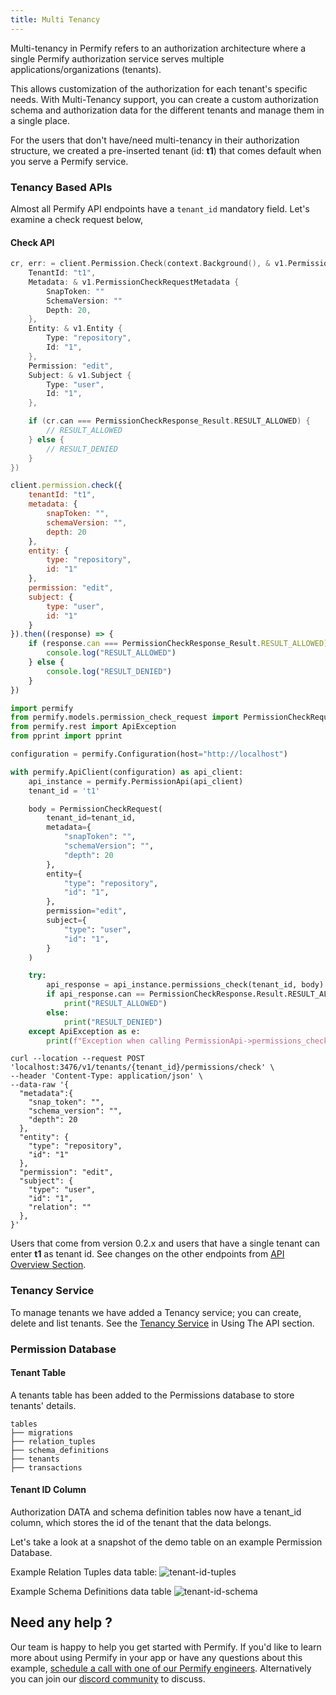 ```yaml
---
title: Multi Tenancy
---
```


Multi-tenancy in Permify refers to an authorization architecture where a single Permify authorization service serves multiple applications/organizations (tenants).

This allows customization of the authorization for each tenant's specific needs. With Multi-Tenancy support, you can create a custom authorization schema and authorization data for the different tenants and manage them in a single place.

For the users that don't have/need multi-tenancy in their authorization structure, we created a pre-inserted tenant (id: **t1**) that comes default when you serve a Permify service.

### Tenancy Based APIs 

Almost all Permify API endpoints have a `‍tenant_id` mandatory field. Let's examine a check request below,

#### Check API

<Tabs>
<Tab title="Go">

```go
cr, err: = client.Permission.Check(context.Background(), & v1.PermissionCheckRequest {
    TenantId: "t1",
    Metadata: & v1.PermissionCheckRequestMetadata {
        SnapToken: ""
        SchemaVersion: ""
        Depth: 20,
    },
    Entity: & v1.Entity {
        Type: "repository",
        Id: "1",
    },
    Permission: "edit",
    Subject: & v1.Subject {
        Type: "user",
        Id: "1",
    },

    if (cr.can === PermissionCheckResponse_Result.RESULT_ALLOWED) {
        // RESULT_ALLOWED
    } else {
        // RESULT_DENIED
    }
})
```

</Tab>
<Tab title="Node">

```javascript
client.permission.check({
    tenantId: "t1", 
    metadata: {
        snapToken: "",
        schemaVersion: "",
        depth: 20
    },
    entity: {
        type: "repository",
        id: "1"
    },
    permission: "edit",
    subject: {
        type: "user",
        id: "1"
    }
}).then((response) => {
    if (response.can === PermissionCheckResponse_Result.RESULT_ALLOWED) {
        console.log("RESULT_ALLOWED")
    } else {
        console.log("RESULT_DENIED")
    }
})
```

</Tab>
<Tab title="Python">

```python
import permify
from permify.models.permission_check_request import PermissionCheckRequest
from permify.rest import ApiException
from pprint import pprint

configuration = permify.Configuration(host="http://localhost")

with permify.ApiClient(configuration) as api_client:
    api_instance = permify.PermissionApi(api_client)
    tenant_id = 't1'

    body = PermissionCheckRequest(
        tenant_id=tenant_id,
        metadata={
            "snapToken": "",
            "schemaVersion": "",
            "depth": 20
        },
        entity={
            "type": "repository",
            "id": "1",
        },
        permission="edit",
        subject={
            "type": "user",
            "id": "1",
        }
    )

    try:
        api_response = api_instance.permissions_check(tenant_id, body)
        if api_response.can == PermissionCheckResponse.Result.RESULT_ALLOWED:
            print("RESULT_ALLOWED")
        else:
            print("RESULT_DENIED")
    except ApiException as e:
        print(f"Exception when calling PermissionApi->permissions_check: {e}")
```

</Tab>
<Tab title="cURL">

```curl
curl --location --request POST 'localhost:3476/v1/tenants/{tenant_id}/permissions/check' \
--header 'Content-Type: application/json' \
--data-raw '{
  "metadata":{
    "snap_token": "",
    "schema_version": "",
    "depth": 20
  },
  "entity": {
    "type": "repository",
    "id": "1"
  },
  "permission": "edit",
  "subject": {
    "type": "user",
    "id": "1",
    "relation": ""
  },
}'
```
</Tab>
</Tabs>

Users that come from version 0.2.x and users that have a single tenant can enter **t1** as tenant id. See changes on the other endpoints from [API Overview Section](../getting-started/enforcement).

### Tenancy Service

To manage tenants we have added a Tenancy service; you can create, delete and list tenants. See the [Tenancy Service](../../api-reference/tenancy/create-tenant) in Using The API section.

### Permission Database 

#### Tenant Table 

A tenants table has been added to the Permissions database to store tenants' details. 

```
tables
├── migrations       
├── relation_tuples   
├── schema_definitions   
├── tenants   
├── transactions   
```

#### Tenant ID Column

Authorization DATA and schema definition tables now have a tenant_id column, which stores the id of the tenant that the data belongs.

Let's take a look at a snapshot of the demo table on an example Permission Database.

Example Relation Tuples data table:
![tenant-id-tuples](https://user-images.githubusercontent.com/34595361/214724165-a3775756-0649-4869-b994-d837fadd271d.png)

Example Schema Definitions data table
![tenant-id-schema](https://user-images.githubusercontent.com/34595361/214724727-01eadad3-720c-4c10-a88d-6ee293ecf4a8.png)

## Need any help ?

Our team is happy to help you get started with Permify. If you'd like to learn more about using Permify in your app or have any questions about this example, [schedule a call with one of our Permify engineers](https://meetings-eu1.hubspot.com/ege-aytin/call-with-an-expert). Alternatively you can join our [discord community](https://discord.com/invite/MJbUjwskdH) to discuss.
